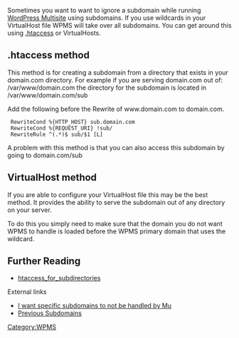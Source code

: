 Sometimes you want to want to ignore a subdomain while running [[Glossary#Multisite|WordPress Multisite]] using subdomains. If you use wildcards in your VirtualHost file WPMS will take over all subdomains. You can get around this using [[Glossary#.htaccess|.htaccess]] or VirtualHosts.

== .htaccess method ==

This method is for creating a subdomain from a directory that exists in your domain.com directory. For example if you are serving domain.com out of: /var/www/domain.com the directory for the subdomain is located in /var/www/domain.com/sub

Add the following before the Rewrite of www.domain.com to domain.com.
  
  RewriteCond %{HTTP_HOST} sub.domain.com
  RewriteCond %{REQUEST_URI} !sub/
  RewriteRule ^(.*)$ sub/$1 [L]

A problem with this method is that you can also access this subdomain by going to domain.com/sub

== VirtualHost method ==

If you are able to configure your VirtualHost file this may be the best method. It provides the ability to serve the subdomain out of any directory on your server.

To do this you simply need to make sure that the domain you do not want WPMS to handle is loaded before the WPMS primary domain that uses the wildcard.

== Further Reading ==

* [[htaccess_for_subdirectories]]

External links
* [http://mu.wordpress.org/forums/topic.php?id=3520&replies=12 I want specific subdomains to not be handled by Mu]
* [http://mu.wordpress.org/forums/topic.php?id=681&replies=12 Previous Subdomains]

[[Category:WPMS]]